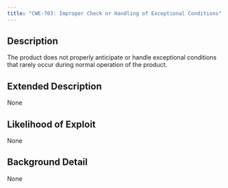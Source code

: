 ```yaml
---
title: "CWE-703: Improper Check or Handling of Exceptional Conditions"
---
```


## Description
The product does not properly anticipate or handle exceptional conditions that rarely occur during normal operation of the product.

## Extended Description
None

## Likelihood of Exploit
None

## Background Detail
None
        